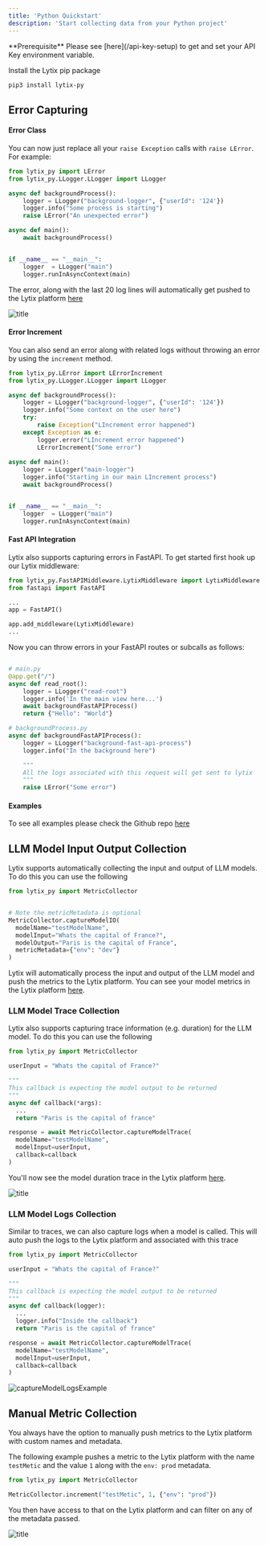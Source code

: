 ```yaml
---
title: 'Python Quickstart'
description: 'Start collecting data from your Python project'
---
```


<Info>
  **Prerequisite** Please see [here](/api-key-setup) to get and set your API Key environment variable.
</Info>

Install the Lytix pip package


```bash
pip3 install lytix-py
```

## Error Capturing

#### Error Class

You can now just replace all your `raise Exception` calls with `raise LError`. For example: 

```py
from lytix_py import LError
from lytix_py.LLogger.LLogger import LLogger

async def backgroundProcess():
    logger = LLogger("background-logger", {"userId": '124'})
    logger.info("Some process is starting")
    raise LError("An unexpected error")

async def main(): 
    await backgroundProcess()


if __name__ == "__main__":
    logger  = LLogger("main")
    logger.runInAsyncContext(main)
```

The error, along with the last 20 log lines will automatically get pushed to the Lytix platform [here](https://lab.lytix.co/home/errors)

![title](/images/node-quickstart/LErrorExample.png)

#### Error Increment

You can also send an error along with related logs without throwing an error by using the `increment` method. 

```py
from lytix_py.LError import LErrorIncrement
from lytix_py.LLogger.LLogger import LLogger

async def backgroundProcess():
    logger = LLogger("background-logger", {"userId": '124'})
    logger.info("Some context on the user here")
    try:
        raise Exception("LIncrement error happened")
    except Exception as e:
        logger.error("LIncrement error happened")
        LErrorIncrement("Some error")
                        
async def main(): 
    logger = LLogger("main-logger")
    logger.info("Starting in our main LIncrement process")
    await backgroundProcess()


if __name__ == "__main__":
    logger  = LLogger("main")
    logger.runInAsyncContext(main)
```

#### Fast API Integration

Lytix also supports capturing errors in FastAPI. To get started first hook up our Lytix middleware:

```py
from lytix_py.FastAPIMiddleware.LytixMiddleware import LytixMiddleware
from fastapi import FastAPI

...
app = FastAPI()

app.add_middleware(LytixMiddleware)
...
```

Now you can throw errors in your FastAPI routes or subcalls as follows: 

```py

# main.py
@app.get("/")
async def read_root():
    logger = LLogger("read-root")
    logger.info('In the main view here...')
    await backgroundFastAPIProcess()
    return {"Hello": "World"}

# backgroundProcess.py
async def backgroundFastAPIProcess(): 
    logger = LLogger("background-fast-api-process")
    logger.info("In the background here")

    """
    All the logs associated with this request will get sent to lytix
    """
    raise LError("Some error")
```


#### Examples

To see all examples please check the Github repo [here](https://github.com/Lytix-Labs/lytix-py/tree/master/example)


## LLM Model Input Output Collection

Lytix supports automatically collecting the input and output of LLM models. To do this you can use the following

```py
from lytix_py import MetricCollector


# Note the metricMetadata is optional
MetricCollector.captureModelIO(
  modelName="testModelName",
  modelInput="Whats the capital of France?",
  modelOutput="Paris is the capital of France", 
  metricMetadata={"env": "dev"}
)
```

Lytix will automatically process the input and output of the LLM model and push the metrics to the Lytix platform. You can see your model metrics in the Lytix platform [here](https://lytix.co/home/llm/).


### LLM Model Trace Collection

Lytix also supports capturing trace information (e.g. duration) for the LLM model. To do this you can use the following

```py
from lytix_py import MetricCollector

userInput = "Whats the capital of France?"

"""
This callback is expecting the model output to be returned
"""
async def callback(*args): 
  ...
  return "Paris is the capital of france"

response = await MetricCollector.captureModelTrace(
  modelName="testModelName", 
  modelInput=userInput, 
  callback=callback
)
```

You'll now see the model duration trace in the Lytix platform [here](https://lab.lytix.co/home/).

![title](/images/node-quickstart/llm-trace.png)

### LLM Model Logs Collection

Similar to traces, we can also capture logs when a model is called. This will auto push the logs to the Lytix platform and associated with this trace

```py
from lytix_py import MetricCollector

userInput = "Whats the capital of France?"

"""
This callback is expecting the model output to be returned
"""
async def callback(logger): 
  ...
  logger.info("Inside the callback")
  return "Paris is the capital of france"

response = await MetricCollector.captureModelTrace(
  modelName="testModelName", 
  modelInput=userInput, 
  callback=callback
)
```

<Frame type="glass" caption="Model IO event with associated logs">
<img width={500} src="/images/python-quickstart/captureModelLogsExample.png" alt="captureModelLogsExample" />
</Frame>

## Manual Metric Collection

You always have the option to manually push metrics to the Lytix platform with custom names and metadata. 

The following example pushes a metric to the Lytix platform with the name `testMetic` and the value `1` along with the `env: prod` metadata. 


```python
from lytix_py import MetricCollector

MetricCollector.increment("testMetic", 1, {"env": "prod"})
```


You then have access to that on the Lytix platform and can filter on any of the metadata passed.

![title](/images/node-quickstart/testMetricExample.png)